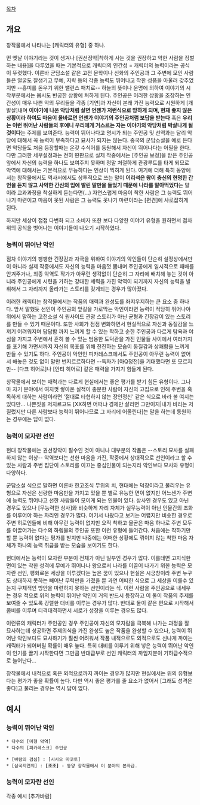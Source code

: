 [[목차]]

== 개요 ==
창작물에서 나타나는 [캐릭터의 유형] 중 하나.

먼 옛날 이야기라는 것이 생겨나 [권선징악|착하게 사는 것을 권장하고 악한 사람을 징벌하는 내용]을 다루었을 때는 기본적으로 캐릭터의 인간성 = 캐릭터의 능력이라는 공식이 뚜렷했다. 이른바 군담소설 같은 고전 문학이나 신화의 주인공과 그 주변에 모인 사람들은 얼굴도 잘생기고 무예, 지략 등의 각종 능력도 뛰어나고 착한 성품을 아울러 갖추었지만 --흥미를 돋우기 위한 밸런스 패치로-- 하늘의 뜻이나 운명에 의하여 이야기의 시작부분에서는 몹시도 빈궁한 상황에 처하게 된다. 주인공은 이러한 상황을 조장하는 인간성이 매우 나쁜 악의 무리들을 각종 [기연]과 자신이 본래 가진 능력으로 시원하게 [개발살]내며 '''이야기에 나온 악당처럼 살면 언젠가 저런식으로 망하게 되며, 현재 좋지 않은 상황이라 하여도 마음이 올바르면 언젠가 이야기의 주인공처럼 보답을 받는다''' 혹은 '''우리는 이런 뛰어난 사람들의 후예니 우리에게 거스르는 자는 이야기의 악당처럼 박살나게 될 것이다'''는 주제를 보여준다. 능력이 뛰어나다고 명시가 되는 주인공 및 선역과는 달리 악당에 대해서 꼭 능력이 부족하다고 묘사가 되지는 않는다. 중국의 군담소설을 예로 든다면 악당들도 처음 등장할때는 온갖 수식어를 동원해서 자신이 뛰어나다는 어필을 한다. 다만 그러한 세부설정과는 전혀 딴판으로 실제 작중에서는 [주인공 보정]을 받은 주인공 앞에서 자신의 능력을 하나도 보여주지 못하며 정말 처절하게 관광루트를 타게 되므로 악역에 대해서는 기본적으로 무능하다는 인상이 찍히게 된다. 여기에 더해 특히 동양에서는 창작물에서도 역사서에서도 상투적으로 쓰는 말이 '''어리석은 왕이 충신의 현명한 간언을 듣지 않고 사악한 간신의 입에 발린 말만을 들었기 때문에 나라를 말아먹었다'''는 말이라 교과과정을 착실하게 듣는다면(...) 자연스럽게 마음이 착한 사람은 그 능력도 뛰어나기 마련이고 마음이 못된 사람은 그 능력도 못나기 마련이라는 [편견]에 사로잡히게 된다.

하지만 세상이 점점 다변화 되고 소비자 또한 보다 다양한 이야기 유형을 원하면서 점차 위의 공식을 벗어나는 이야기들이 나오기 시작하였다.
=== 능력이 뛰어난 악인 ===
점차 이야기의 팽팽한 긴장감과 자극을 위하여 이야기의 악인들이 단순히 설정상에서만이 아니라 실제 작중에서도 자신의 능력을 마음껏 뽐내며 주인공에게 일시적으로 패배를 안겨주거나, 최종 악역도 작가가 아무런 생각없이 단순히 그 자리에 배치해 놓는 것이 아니라 주인공에게 시련을 가하는 강대한 세력을 가진 악역이 되기까지 자신의 능력을 발휘해서 그 자리까지 올라가는 스토리를 갖게되는 경우가 많아졌다.

이러한 캐릭터는 창작물에서는 작품의 매력과 완성도를 좌지우지하는 큰 요소 중 하나다. 앞서 말했듯 선인이 주인공의 앞길을 가로막는 악인이라면 능력이 적당히 뛰어나야 위에서 말하는 고전소설 식 원사이드 관광 스토리가 아닌 균형과 긴장감이 있는 스토리를 만들 수 있기 때문이다. 또한 사회가 점점 변화하면서 현실적으로 자신과 동질감을 느끼기 어려워지며 답답함 까지 느끼게 할 수 있는 착하고 순한 주인공과 다르게 탐욕과 야심을 가지고 주변에서 흔히 볼 수 있는 범용한 도덕관을 가진 인물들 사이에서 여러가지를 포기해 가면서까지 자신의 목표를 위해 전진하는 모습이 동질감과 상쾌함을 느끼게 만들 수 있기도 하다. 주인공이 악인인 피카레스크에서도 주인공이 아무런 능력이 없어서 해놓은 것도 없이 말만 번지르르하다면 --독자가 [아Q정전]을 기대했다면 또 모르지만-- [다크 히어로]나 [안티 히어로] 같은 매력을 가지기 힘들게 된다.

창작물에서 보이는 매력과는 다르게 현실에서는 좋은 평가를 받기 힘든 유형이다. 그나마 자기 분야에서 여지껏 쌓아온 실적이 충분한 사람이 자신의 고집으로 인해 주변을 혹독하게 대하는 사람이라면 '절대로 타협하지 않는 장인정신' 같은 식으로 바라 볼 여지는 있다만... 나쁜짓을 저지르고도 [XX하면 어떠냐 경제만 살리면 그만이지|내가 비리는 저질렀지만 다른 사람보다 능력이 뛰어나므로 그 자리에 어울린다]는 말을 하는데 동원하는 경우에는 답이 없다.
=== 능력이 모자란 선인 ===
현대 창작물에는 권선징악이 필수인 것이 아니나 대부분의 작품은 --스토리 묘사를 실패하지 않는 이상-- 악역보다는 선한 마음을 가진, 작중에서 상대적으로 선인이라고 할 수 있는 사람과 주변 집단이 스토리를 이끄는 중심인물이 되는지라 악인보다 묘사와 유형이 다양하다.

군담소설 식으로 말하면 이른바 한고조식 무위의 치, 현대에는 덕장이라고 불리우는 유형으로 자신은 선량한 마음만을 가지고 있을 뿐 별로 유능한 면이 없지만 어느샌가 주변에 능력도 뛰어나고 선한 사람들이 모이게 되는 인물이 있다. 상사인 경우도 있고 아닌 경우도 있으나 [무능력한 상사]와 비슷하게 자리 자체가 실무능력이 아닌 인물간의 조화를 이루어야 하는 자리인 경우가 많다. 여기서 나왔다고 보기는 어렵지만 비슷한 경우로 주변 히로인들에 비해 아무런 능력이 없지만 오직 착하고 올곧은 마음 하나로 주변 모두를 이끌어가는 다수의 하렘물의 주인공 또한 이런 유형에 들어간다. 처음에는 착하기만 할 뿐 능력이 없다는 평가를 받지만 나중에는 어떠한 상황에도 꺾이지 않는 착한 마음 자체가 하나의 능력 취급을 받는 모습을 보이기도 한다.

현대에서는 능력이 모자란 부분이 전체가 아닌 일부인 경우가 많다. 이를테면 고지식한 면이 있는 착한 성격에 무예가 뛰어나나 왕으로서 나라를 이끌어 나가기 위한 능력은 모자란 선인, 평화로운 세상을 이루겠다는 높은 꿈이 있으나 현실은 시궁창이라 주변 누구도 상대하지 못하는 빼어난 무력만을 가졌을 뿐 과연 어떠한 식으로 그 세상을 이룰수 있는지 구체적인 방안을 마련하지 못하는 선인이라는 식. 이런 사람을 주인공으로 내세우는 경우 적으로 위의 능력이 뛰어난 악인이 거의 반드시 등장하고 이 둘이 작품의 주제를 보여줄 수 있도록 강렬한 대비를 이루는 경우가 많다. 반대로 둘이 같은 편으로 시작해서 콤비를 이루며 티격태격하면서 서로가 성장을 이루는 경우도 많다.

이런류의 캐릭터가 주인공인 경우 주인공이 자신의 모자람을 극복해 나가는 과정을 잘 묘사하는데 성공하면 주제의식을 가진 완성도 높은 작품을 완성할 수 있으나, 능력이 뛰어난 악인보다도 묘사하기가 훨씬 어려워서 작품 내적으로도 외적으로도 신나게 까이는 캐릭터가 되어버릴 확률이 매우 높다. 특히 대비를 이루기 위해 넣은 능력이 뛰어난 악인이 인기를 끌기 시작한다면 그만큼 반대급부로 선인 캐릭터의 까임지분이 기하급수적으로 늘어난다...

창작물에서 내적으로 혹은 외적으로까지 까이는 경우가 많지만 현실에서는 위의 유형보다는 평가가 좋을 확률이 높다. 다만 역시 좋은 평가를 줄 요소가 없어서 [그래도 성격은 좋다]고 불리는 경우는 역시 답이 없다.
== 예시 ==
=== 능력이 뛰어난 악인 ===
 * 다수의 [미형 악역]
 * 다수의 [피카레스크] 주인공

 * [바람의 검심] : [시시오 마코토]
 * [삼국지연의] : '''[조조]''' - 동양 창작물에서 이 분야의 본좌급.
=== 능력이 모자란 선인 ===

각종 예시 [추가바람]
